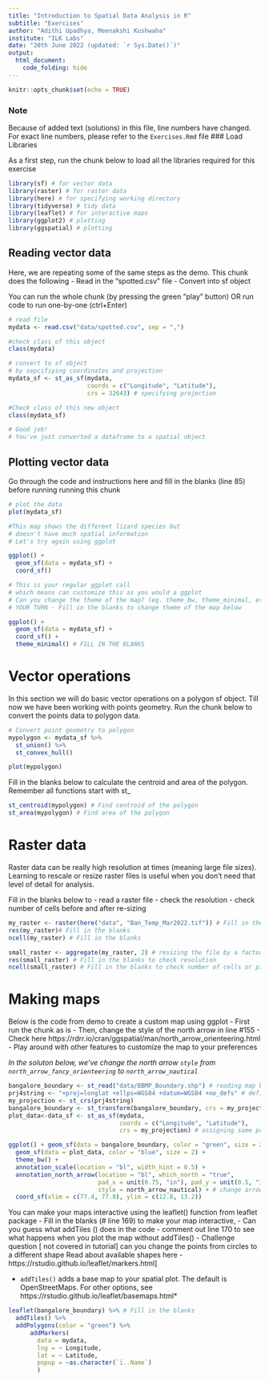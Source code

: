 ```yaml
---
title: "Introduction to Spatial Data Analysis in R"
subtitle: "Exercises"
author: "Adithi Upadhya, Meenakshi Kushwaha"
institute: "ILK Labs"
date: "20th June 2022 (updated: `r Sys.Date()`)"
output:
  html_document:
    code_folding: hide
---
```


```r
knitr::opts_chunk$set(echo = TRUE)
```

### Note
Because of added text (solutions) in this file, line numbers have changed. For exact line numbers, please refer to the `Exercises.Rmd` file
### Load Libraries  

As a first step, run the chunk below to load all the libraries required for this exercise
```r
library(sf) # for vector data
library(raster) # for raster data
library(here) # for specifying working directory
library(tidyverse) # tidy data
library(leaflet) # for interactive maps
library(ggplot2) # plotting 
library(ggspatial) # plotting

```

## Reading vector data 
Here, we are repeating some of the same steps as the demo. 
This chunk does the following
- Read in the "spotted.csv" file 
- Convert into sf object 

You can run the whole chunk (by pressing the green "play" button)
OR run code to run one-by-one (ctrl+Enter)

```r
# read file
mydata <- read.csv("data/spotted.csv", sep = ",")

#check class of this object 
class(mydata)

# convert to sf object 
# by sepcifiying coordinates and projection
mydata_sf <- st_as_sf(mydata, 
                      coords = c("Longitude", "Latitude"), 
                      crs = 32643) # specifying projection

#Check class of this new object
class(mydata_sf)

# Good job!
# You've just converted a dataframe to a spatial object

```


## Plotting vector data
Go through the code and instructions here and fill in the blanks (line 85) before running running this chunk

```r
# plot the data
plot(mydata_sf)

#This map shows the different lizard species but 
# doesn't have much spatial information
# Let's try again using ggplot

ggplot() + 
  geom_sf(data = mydata_sf) + 
  coord_sf()

# This is your regular ggplot call 
# which means can customize this as you would a ggplot
# Can you change the theme of the map? (eg. theme_bw, theme_minimal, etc.)
# YOUR TURN - Fill in the blanks to change theme of the map below

ggplot() + 
  geom_sf(data = mydata_sf) + 
  coord_sf() +
  theme_minimal() # FILL IN THE BLANKS
```


# Vector operations
In this section we will do basic vector operations on a polygon sf object. 
Till now we have been working with points geometry. Run the chunk below to convert the points data to polygon data. 

```r
# Convert point geometry to polygon
mypolygon <- mydata_sf %>% 
  st_union() %>% 
  st_convex_hull()

plot(mypolygon)
```


Fill in the blanks below to calculate the centroid and area of the polygon. Remember all functions start with st_ 

```r
st_centroid(mypolygon) # Find centroid of the polygon
st_area(mypolygon) # Find area of the polygon
```


# Raster data
Raster data can be really high resolution at times (meaning large file sizes). Learning to rescale or resize raster files is useful when you don't need that level of detail for analysis. 

Fill in the blanks below to 
- read a raster file
- check the resolution
- check number of cells
before and after re-sizing


```r
my_raster <- raster(here("data", "Ban_Temp_Mar2022.tif")) # Fill in the blanks
res(my_raster)# Fill in the blanks
ncell(my_raster) # Fill in the blanks

small_raster <- aggregate(my_raster, 2) # resizing the file by a factor of 2
res(small_raster) # Fill in the blanks to check resolution
ncell(small_raster) # Fill in the blanks to check number of cells or pixels

```


# Making maps 
Below is the code from demo to create a custom map using ggplot
- First run the chunk as is 
- Then, change the style of the north arrow in line #155
  - Check here https://rdrr.io/cran/ggspatial/man/north_arrow_orienteering.html
- Play around with other features to customize the map to your preferences

*In the soluton below, we've change the north arrow `style` from `north_arrow_fancy_orienteering`
to `north_arrow_nautical`*

```r
bangalore_boundary <- st_read("data/BBMP_Boundary.shp") # reading map boundary data
prj4string <- "+proj=longlat +ellps=WGS84 +datum=WGS84 +no_defs" # defining projection
my_projection <- st_crs(prj4string)
bangalore_boundary <- st_transform(bangalore_boundary, crs = my_projection) # assigning projection to boundary data
plot_data<-data_sf <- st_as_sf(mydata, 
                               coords = c("Longitude", "Latitude"), 
                               crs = my_projection) # assigning same projection to point data (lizard species in bangalore)

ggplot() + geom_sf(data = bangalore_boundary, color = "green", size = 2, alpha = 0.1, fill = "green") +
  geom_sf(data = plot_data, color = "blue", size = 2) + 
  theme_bw() +
  annotation_scale(location = "bl", width_hint = 0.5) +
  annotation_north_arrow(location = "bl", which_north = "true", 
                         pad_x = unit(0.75, "in"), pad_y = unit(0.5, "in"),
                         style = north_arrow_nautical) + # change arrow style
  coord_sf(xlim = c(77.4, 77.8), ylim = c(12.8, 13.2))
```

You can make your maps interactive using the leaflet() function from leaflet package
- Fill in the blanks (# line 169) to make your map interactive, 
- Can you guess what addTiles () does in the code
  - comment out line 170 to see what happens when you plot the map without addTiles()
- Challenge question [ not covered in tutorial]
  can you change the points from circles to a different shape
Read about available shapes here - https://rstudio.github.io/leaflet/markers.html]

* `addTiles()` adds a base map to your spatial plot. The default is OpenStreetMaps. For other options, see https://rstudio.github.io/leaflet/basemaps.html*

```r

leaflet(bangalore_boundary) %>% # Fill in the blanks
  addTiles() %>% 
  addPolygons(color = "green") %>%
      addMarkers(
        data = mydata,
        lng = ~ Longitude,
        lat = ~ Latitude,
        popup = ~as.character(`ï..Name`)
        )
```

